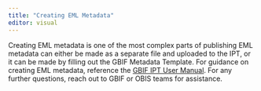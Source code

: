 ```yaml
---
title: "Creating EML Metadata"
editor: visual
---
```


Creating EML metadata is one of the most complex parts of publishing EML metadata can either be made as a separate file and uploaded to the IPT, or it can be made by filling out the GBIF Metadata Template. For guidance on creating EML metadata, reference the [GBIF IPT User Manual](https://ipt.gbif.org/manual/en/ipt/latest/gbif-metadata-profile#metadata-publishing-solutions). For any further questions, reach out to GBIF or OBIS teams for assistance.
